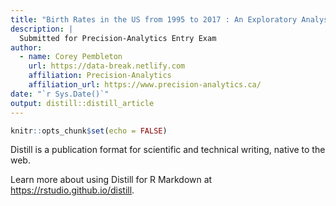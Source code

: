 ```yaml
---
title: "Birth Rates in the US from 1995 to 2017 : An Exploratory Analysis"
description: |
  Submitted for Precision-Analytics Entry Exam
author:
  - name: Corey Pembleton
    url: https://data-break.netlify.com
    affiliation: Precision-Analytics
    affiliation_url: https://www.precision-analytics.ca/
date: "`r Sys.Date()`"
output: distill::distill_article
---
```


```r
knitr::opts_chunk$set(echo = FALSE)
```

Distill is a publication format for scientific and technical writing, native to the web. 

Learn more about using Distill for R Markdown at <https://rstudio.github.io/distill>.





